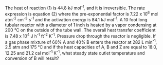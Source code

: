 
The heat of reaction (1) is 44.8 kJ mol^-1^, and it is irreversible. The rate expression is equation (2) where the pre-exponential factor is 7.22 x 10^6^ mol atm^-2^ cm^-3^ s^-1^ and the activation energy is 84.1 kJ mol^-1^. A 10 foot long tubular reactor with a diameter of 1 inch is heated by a vapor condensing at 200 °C on the outside of the tube wall. The overall heat transfer coefficient is 7.48 x 10^4^ J h^-1^ ft^-2^ K^-1^. Pressure drop through the reactor is negligible. If a gas phase mixture of 60% A and 40% B enters the reactor at 282 L min^-1^, 2.5 atm and 175 °C and if the heat capacities of A, B and Z are equal to 18.0, 12.25 and 21.2 cal mol^-1^ K^-1^, what steady state outlet temperature and conversion of B will result?